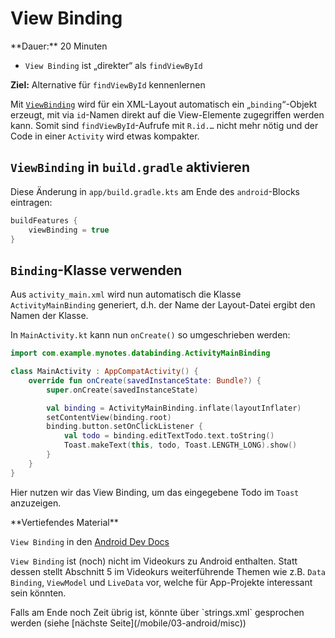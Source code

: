 
# View Binding

<Callout>
  **Dauer:** 20 Minuten

  - `View Binding` ist „direkter“ als `findViewById` 

  **Ziel:** Alternative für `findViewById` kennenlernen
</Callout>

Mit [`ViewBinding`](https://developer.android.com/topic/libraries/view-binding) wird für ein XML-Layout automatisch
ein „`binding`“-Objekt erzeugt, mit via `id`-Namen direkt
auf die View-Elemente zugegriffen werden kann. Somit sind
`findViewById`-Aufrufe mit `R.id.…` nicht mehr nötig und
der Code in einer `Activity` wird etwas kompakter.

## `ViewBinding` in `build.gradle` aktivieren

Diese Änderung in `app/build.gradle.kts` am Ende des
`android`-Blocks eintragen:

```groovy
buildFeatures {
    viewBinding = true
}
```

## `Binding`-Klasse verwenden

Aus `activity_main.xml` wird nun automatisch die Klasse 
`ActivityMainBinding` generiert, d.h. der Name der 
Layout-Datei ergibt den Namen der Klasse.

In `MainActivity.kt` kann nun `onCreate()` so umgeschrieben
werden:

```kotlin
import com.example.mynotes.databinding.ActivityMainBinding

class MainActivity : AppCompatActivity() {
    override fun onCreate(savedInstanceState: Bundle?) {
        super.onCreate(savedInstanceState)

        val binding = ActivityMainBinding.inflate(layoutInflater)
        setContentView(binding.root)
        binding.button.setOnClickListener {
            val todo = binding.editTextTodo.text.toString()
            Toast.makeText(this, todo, Toast.LENGTH_LONG).show()
        }
    }
}
```

Hier nutzen wir das View Binding, um das eingegebene Todo im `Toast` anzuzeigen. 

<Callout type="warning">
**Vertiefendes Material**

`View Binding` in den [Android Dev Docs](https://developer.android.com/topic/libraries/view-binding)

`View Binding` ist (noch) nicht im Videokurs zu Android
enthalten. Statt dessen stellt Abschnitt 5 im Videokurs 
weiterführende Themen wie z.B. `Data Binding`, 
`ViewModel` und `LiveData` vor, welche für App-Projekte
interessant sein könnten.
</Callout>

<Callout type="warning">
Falls am Ende noch Zeit übrig ist, könnte über `strings.xml` gesprochen werden 
(siehe [nächste Seite](/mobile/03-android/misc))
</Callout>
